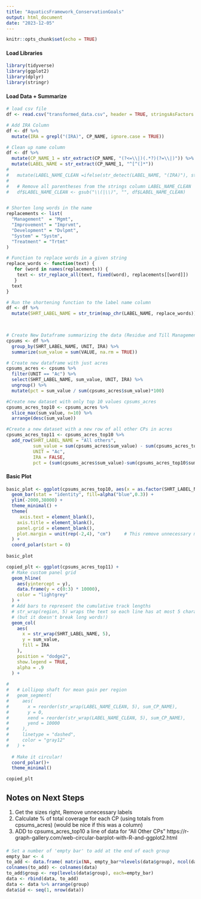 ```yaml
---
title: "AquaticsFramework_ConservationGoals"
output: html_document
date: "2023-12-05"
---
```


```r
knitr::opts_chunk$set(echo = TRUE)

```

#### Load Libraries
```r
library(tidyverse)
library(ggplot2)
library(dplyr)
library(stringr)

```

#### Load Data + Summarize
```r
# load csv file
df <- read.csv("transformed_data.csv", header = TRUE, stringsAsFactors = FALSE)

# Add IRA Column
df <- df %>%
  mutate(IRA = grepl("(IRA)", CP_NAME, ignore.case = TRUE))

# Clean up name column
df <- df %>%
  mutate(CP_NAME_1 = str_extract(CP_NAME, "(?<=\\|)(.*?)(?=\\|)")) %>%
  mutate(LABEL_NAME = str_extract(CP_NAME_1, "^[^(]*"))
# 
#   mutate(LABEL_NAME_CLEAN =ifelse(str_detect(LABEL_NAME, "(IRA)"), str_replace(LABEL_NAME, "(IRA)", ""), LABEL_NAME))
# 
#   # Remove all parentheses from the strings column LABEL_NAME_CLEAN 
#   df$LABEL_NAME_CLEAN <- gsub("\\(|\\)", "", df$LABEL_NAME_CLEAN)


# Shorten long words in the name
replacements <- list(
  "Management"  = "Mgmt",
  "Improvement" = "Imprvmt",
  "Development" = "Dvlpmt",
  "System" = "Systm",
  "Treatment" = "Trtmt"
)

# Function to replace words in a given string
replace_words <- function(text) {
   for (word in names(replacements)) {
    text <- str_replace_all(text, fixed(word), replacements[[word]])
   }
  text
}

# Run the shortening function to the label name column
df <- df %>%
  mutate(SHRT_LABEL_NAME = str_trim(map_chr(LABEL_NAME, replace_words)))
  


# Create New Dataframe summarizing the data (Residue and Till Management were collapsed into one category (no till / reduced till))
cpsums <- df %>%
  group_by(SHRT_LABEL_NAME, UNIT, IRA) %>%
  summarize(sum_value = sum(VALUE, na.rm = TRUE)) 

# Create new dataframe with just acres
cpsums_acres <- cpsums %>%
  filter(UNIT == "Ac") %>%
  select(SHRT_LABEL_NAME, sum_value, UNIT, IRA) %>%
  ungroup() %>%
  mutate(pct = sum_value / sum(cpsums_acres$sum_value)*100)

#Create new dataset with only top 10 values cpsums_acres
cpsums_acres_top10 <- cpsums_acres %>%
  slice_max(sum_value, n=10) %>%
  arrange(desc(sum_value))

#Create a new dataset with a new row of all other CPs in acres
cpsums_acres_top11 <- cpsums_acres_top10 %>%
  add_row(SHRT_LABEL_NAME = "All others",
          sum_value = sum(cpsums_acres$sum_value) - sum(cpsums_acres_top10$sum_value),
          UNIT = "Ac",
          IRA = FALSE,
          pct = (sum(cpsums_acres$sum_value)-sum(cpsums_acres_top10$sum_value)) / sum(cpsums_acres$sum_value) *100)

```


#### Basic Plot
```r
basic_plot <- ggplot(cpsums_acres_top10, aes(x = as.factor(SHRT_LABEL_NAME), y = sum_value)) +
  geom_bar(stat = "identity", fill=alpha("blue",0.3)) +
  ylim(-2000,38000) +
  theme_minimal() + 
  theme( 
     axis.text = element_blank(),
    axis.title = element_blank(),
    panel.grid = element_blank(),
    plot.margin = unit(rep(-2,4), "cm")     # This remove unnecessary margin around plot
  ) +
  coord_polar(start = 0)
    
basic_plot
```



```r

copied_plt <- ggplot(cpsums_acres_top11) +
  # Make custom panel grid
  geom_hline(
    aes(yintercept = y), 
    data.frame(y = c(0:3) * 10000),
    color = "lightgrey"
  ) + 
  # Add bars to represent the cumulative track lengths
  # str_wrap(region, 5) wraps the text so each line has at most 5 characters
  # (but it doesn't break long words!)
  geom_col(
    aes(
      x = str_wrap(SHRT_LABEL_NAME, 5),
      y = sum_value,
      fill = IRA
    ),
    position = "dodge2",
    show.legend = TRUE,
    alpha = .9
  ) +
  
# 
#   # Lollipop shaft for mean gain per region
#   geom_segment(
#     aes(
#       x = reorder(str_wrap(LABEL_NAME_CLEAN, 5), sum_CP_NAME),
#       y = 0,
#       xend = reorder(str_wrap(LABEL_NAME_CLEAN, 5), sum_CP_NAME),
#       yend = 10000
#     ),
#     linetype = "dashed",
#     color = "gray12"
#   ) + 
  
  # Make it circular!
  coord_polar()+
  theme_minimal()

copied_plt
```

## Notes on Next Steps
1. Get the sizes right, Remove unnecessary labels 
2. Calculate % of total coverage for each CP (using totals from cpsums_acres) (would be nice if this was a column)
3. ADD to cpsums_acres_top10 a line of data for "All Other CPs" 
https://r-graph-gallery.com/web-circular-barplot-with-R-and-ggplot2.html


####
```r
# Set a number of 'empty bar' to add at the end of each group
empty_bar <- 4
to_add <- data.frame( matrix(NA, empty_bar*nlevels(data$group), ncol(data)) )
colnames(to_add) <- colnames(data)
to_add$group <- rep(levels(data$group), each=empty_bar)
data <- rbind(data, to_add)
data <- data %>% arrange(group)
data$id <- seq(1, nrow(data))



```  

